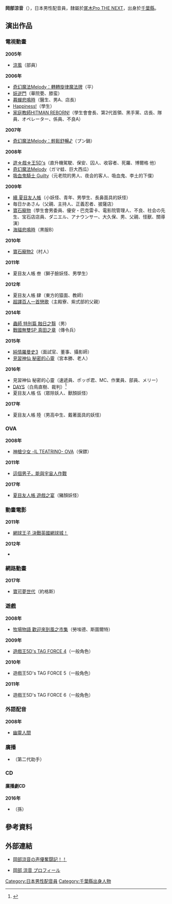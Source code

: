 {{Japanese|japanese=岡部 涼音|kana=おかべ すずね|romaji=Okabe Suzune}}
'''岡部涼音'''（{{bd|1984年|11月4日}}），日本男性配音員，隸屬於[[尾木Pro_THE_NEXT|尾木Pro THE NEXT]]，出身於[[千葉縣|千葉縣]]。

== 演出作品 ==
=== 電視動畫 ===
'''2005年'''
*[[涼風|涼風]]（部員）
'''2006年'''
*[[奇幻魔法Melody：轉轉旋律魔法牌|奇幻魔法Melody：轉轉旋律魔法牌]]（平）
*[[妖逆門|妖逆門]]（華院甍、膝蛮）
*[[暮蟬悲鳴時_(動畫)|暮蟬悲鳴時]]（醫生、男A、店長）
*[[Happiness!|Happiness!]]（學生）
*[[家庭教師HITMAN_REBORN!|家庭教師HITMAN REBORN!]]（學生會會長、第2代首領、黑手黨、店長、隊員、オペレーター、係員、不良A）
'''2007年'''
*[[奇幻魔法Melody：輕鬆舒暢♪|奇幻魔法Melody：輕鬆舒暢♪]]（プン鍋）
'''2008年'''
*[[遊戲王5D's|遊☆戲☆王5D's]]（直升機駕駛、保安、囚人、收容者、死羅、博爾格 他）
*[[奇幻魔法Melody|奇幻魔法Melody]]（ガマ蛙、巨大西瓜）
*[[吸血鬼騎士|吸血鬼騎士 Guilty]]（元老院的男人、夜会的客人、吸血鬼、李土的下僕）
'''2009年'''
*[[夏目友人帳|續 夏目友人帳]]（小妖怪、青年、男學生、長鼻面具的妖怪）
*毎日かあさん（父親、主持人、正義忍者、披薩店） 
*[[寶石寵物|寶石寵物]]（學生會男委員、優安・巴克雷卡、電影院管理人、不良、社会の先生、宝石店店員、ダニエル、アナウンサー、大久保、男、父親、怪獸、關導演）
*[[海貓悲鳴時|海貓悲鳴時]]（黒服B）
'''2010年'''
*[[寶石寵物|寶石寵物2]]（村人）
'''2011年'''
*夏目友人帳 叁（獅子臉妖怪、男學生）
'''2012年'''
*夏目友人帳 肆（東方的猿面、教師）
*[[超譯百人一首戀歌|超譯百人一首戀歌]]（主殿寮、紫式部的父親）
'''2014年'''
*[[蟲師|蟲師 特別篇 蝕日之翳]]（男）
*[[戰國無雙|戰國無雙SP 真田之章]]（傳令兵）
'''2015年'''
*[[純情羅曼史|純情羅曼史3]]（面試官、董事、攝影師）<!--7月8日-->
*[[見習神仙_秘密的心靈|見習神仙 秘密的心靈]]（宮本勝、老人）<!--10月1日-->
'''2016年'''
*見習神仙 秘密的心靈（速遞員、ポッポ君、MC、作業員、部員、メリー）
*[[DAYS_(漫畫)|DAYS]]（白鳥直樹、裁判）<ref>{{cite web|language=ja|accessdate=2016年7月3日|publisher=安田剛士・講談社／「DAYS」製作委員會|title=STAFF/CAST|url=http://days-project.jp/staffcast/|archive-date=2016年8月17日|archive-url=https://web.archive.org/web/20160817203108/http://days-project.jp/staffcast/|dead-url=no}}</ref>
*夏目友人帳 伍（眾除妖人、獸顏妖怪）
'''2017年'''
*夏目友人帳 陸（男高中生、戴著面具的妖怪）

=== OVA ===
'''2008年'''
*[[神槍少女|神槍少女 -IL TEATRINO- OVA]]（保鏢）<!--11月24日-->
'''2011年'''
*[[這個男子，能與宇宙人作戰|這個男子，能與宇宙人作戰]]<!--11月18日-->
'''2017年'''
*[[夏目友人帳|夏目友人帳 遊戲之宴]]（豬顏妖怪）

=== 動畫電影 ===
'''2011年'''
*[[網球王子_(動畫)|網球王子 決戰英國網球城！]]<!--9月3日-->
'''2012年'''
*{{tsl|ja|放課後ミッドナイターズ}}<!--8月25日-->

=== 網路動畫 ===
'''2017年'''
*[[寶可夢世代|寶可夢世代]]（約格斯）

=== 遊戲 ===
'''2008年'''
*[[牧場物語_歡迎來到風之市集|牧場物語 歡迎來到風之市集]]（勞埃德、斯圖爾特）
'''2009年'''
*[[遊戲王|遊戲王5D's TAG FORCE 4]]（一般角色）
'''2010年'''
*遊戲王5D's TAG FORCE 5（一般角色）
'''2011年'''
*遊戲王5D's TAG FORCE 6（一般角色）

=== 外語配音 ===
'''2008年'''
*[[幽靈人間|幽靈人間]]

=== 廣播 ===
*{{tsl|ja|純子と涼のアシタヘストライク!}}（第二代助手）

=== CD ===
==== 廣播劇CD ====
'''2016年'''
*{{tsl|ja|けいさつのおにーさん}}（孫）<!--6月7日-->

== 參考資料 ==
{{Reflist}}

== 外部連結 ==
* {{ja}} [http://d.hatena.ne.jp/mirarasuzune/ 岡部涼音の声優奮闘記！！] {{Wayback|url=http://d.hatena.ne.jp/mirarasuzune/ |date=20090312060603 }}
* {{ja}} [http://www.oginext.com/men/okabe.html 岡部 涼音 プロフィール] {{Wayback|url=http://www.oginext.com/men/okabe.html |date=20100908090314 }}

{{DEFAULTSORT:Okabe Suzune}}
[[Category:日本男性配音員|Category:日本男性配音員]]
[[Category:千葉縣出身人物|Category:千葉縣出身人物]]
